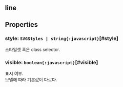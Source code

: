 ## line

## Properties

### style: `SVGStyles | string{:javascript}`[#style]
스타일셋 혹은 class selector.  

### visible: `boolean{:javascript}`[#visible]
표시 여부.\
모델에 따라 기본값이 다르다.
<FiddleLink label="Legend Visible" href="https:/jsfiddle.net/gh/get/library/pure/realgrid/realchart-demo/tree/master/common/legend-visible"/>  
